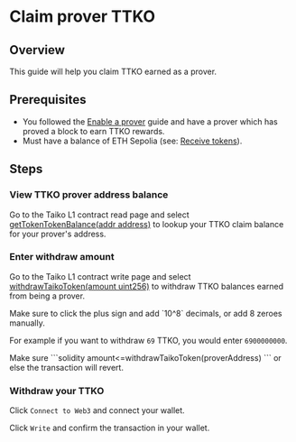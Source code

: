 
# Claim prover TTKO

## Overview

This guide will help you claim TTKO earned as a prover.

## Prerequisites

- You followed the [Enable a prover](/docs/guides/enable-a-prover) guide and have a prover which has proved a block to earn TTKO rewards.
- Must have a balance of ETH Sepolia (see: [Receive tokens](/docs/guides/receive-tokens)).

## Steps

<Steps>

### View TTKO prover address balance

Go to the Taiko L1 contract read page and select [getTokenTokenBalance(addr address)](https://sepolia.etherscan.io/address/0x6375394335f34848b850114b66A49D6F47f2cdA8#readProxyContract#F10)
to lookup your TTKO claim balance for your prover's address. 

### Enter withdraw amount

Go to the Taiko L1 contract write page and select [withdrawTaikoToken(amount uint256)](https://sepolia.etherscan.io/address/0x6375394335f34848b850114b66A49D6F47f2cdA8#writeProxyContract#F11)
to withdraw TTKO balances earned from being a prover.

<Callout type="warning">
Make sure to click the plus sign and add `10^8` decimals, or add 8 zeroes manually.
</Callout>

For example if you want to withdraw `69` TTKO, you would enter `6900000000`.

<Callout type="warning">
Make sure
```solidity
amount<=withdrawTaikoToken(proverAddress)
```
or else the transaction will revert.
</Callout>

### Withdraw your TTKO

Click `Connect to Web3` and connect your wallet.

Click `Write` and confirm the transaction in your wallet.

</Steps>
